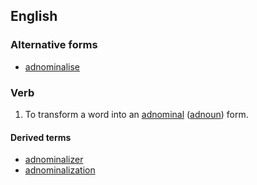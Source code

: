 ==English==

===Alternative forms===
*[[adnominalise]]

===Verb===
{{en-verb|adnominaliz|ing}}

# {{context|linguistics|lang=en}} To transform a word into an [[adnominal]] ([[adnoun]]) form.

====Derived terms====
*[[adnominalizer]]
*[[adnominalization]]